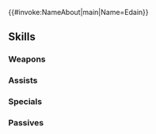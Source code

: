 {{#invoke:NameAbout|main|Name=Edain}}{{HeroPage Tabs}}
{{Hero Infobox
|Name=Edain
|Title=Lady of Yngvi
|WeaponType=Colorless Staff
|MoveType=Infantry
|Origin=Fire Emblem: Genealogy of the Holy War
|Gender=Female
|actorEN=Kana Shimanuki
|actorJP=石村知子
|artist=あんべよしろう
|randomStartTime=2025-02-07T07:00:00Z
|additionDate=January 6, 2025
|releaseDate=January 7, 2025
|poolDate=January 28, 2025
|poolRarities=5
|cv1=3
|cv2=200200
|TagID=エーディン
|InternalID=1192
|Properties=
|description=A lady of Yngvi and descendant of the crusader Ullr. She was captured by Verdane but escaped with Jamke's aid. Appears in Fire Emblem: Genealogy of the Holy War.
}}
{{Stats Page
|Lv1HP=18|Lv1ATK=9|Lv1SPD=9|Lv1DEF=7|Lv1RES=10
|GRHP=60|GRATK=90|GRSPD=50|GRDEF=30|GRRES=80
}}
==Skills==
===Weapons===
{{Weapons Table
|weapon1=Assault
|weapon1Default=1
|weapon1Unlock=1
|weapon2=Staff of Yngvi
|weapon2Default=5
|weapon2Unlock=5
}}
===Assists===
{{Assists Table
|assist1=Heal
|assist1Default=1
|assist1Unlock=1
|assist2=Mend
|assist2Default=3
|assist2Unlock=2
|assist3=Magic Shield
|assist3Default=4
|assist3Unlock=3
|assist4=Magic Shield+
|assist4Default=5
|assist4Unlock=5
}}
===Specials===
{{Specials Table
|special1=Imbue
|special1Default=4
|special1Unlock=2
|special2=Miracle
|special2Default=5
|special2Unlock=3
|special3=Glitter of Light
|special3Unlock=5
}}
===Passives===
{{Passives Table
|passiveA1=Atk/Res Form 1
|passiveA2=Atk/Res Form 2
|passiveA3=Atk/Res Form 3
|passiveA4=Sway Atk/Res
|passiveA1Unlock=2
|passiveA2Unlock=3
|passiveA3Unlock=4
|passiveA4Unlock=5
|passiveB1=Sabotage Res 1
|passiveB2=Sabotage Res 2
|passiveB3=Sabotage Res 3
|passiveB4=Spd/Res Discord
|passiveB1Unlock=2
|passiveB2Unlock=3
|passiveB3Unlock=4
|passiveB4Unlock=5
|passiveC1=Infantry Pulse 1
|passiveC2=Infantry Pulse 2
|passiveC3=Infantry Pulse 3
|passiveC4=Infantry Pulse 4
|passiveC1Unlock=2
|passiveC2Unlock=3
|passiveC3Unlock=4
|passiveC4Unlock=5
}}
{{Heroes Navbox}}